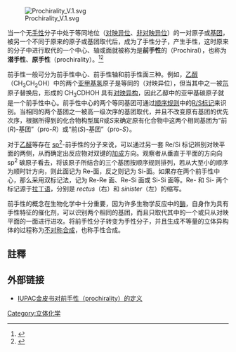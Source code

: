 [[Image:Prochirality_V.1.svg|right]]

当一个无[[手性|手性]]分子中处于等同地位（[[对映异位|对映异位]]、[[非对映异位|非对映异位]]）的一对原子或[[基团|基团]]，被另一个不同于原来的原子或基团取代后，成为了手性分子，产生手性，这时原来的分子中进行取代的一个中心、轴或面就被称为是'''前手性'''的（Prochiral），也称为'''潜手性'''、'''原手性'''（prochirality）。<ref name=mcmurry>{{cite book|title=Organic Chemistry|year=2000|url=https://archive.org/details/organicchemistry00mcmu_556|author=[[John_E._McMurry|John McMurry]]|edition=6ed|publisher=Brooks/Cole|pages=[https://archive.org/details/organicchemistry00mcmu_556/page/301 301]–303}}</ref><ref name="GB">{{GoldBookRef|title=prochirality|file=P04859}}</ref>

前手性一般可分为前手性中心、前手性轴和前手性面三种。例如，[[乙醇|乙醇]]（CH<sub>3</sub>CH<sub>2</sub>OH）中的两个[[亚甲基|亚甲基]][[氢|氢]]原子是等同的（对映异位），但当其中之一被[[氘|氘]]原子替换后，形成的 CH<sub>3</sub>CDHOH 具有[[对映异构|对映异构]]，因此乙醇中的亚甲基碳原子就是一个前手性中心。前手性中心的两个等同基团可通过[[顺序规则|顺序规则]]中的[[R/S标记|R/S标记]]来识别。当相同的两个基团之一被高一级次序的基团取代，并且不改变原有基团的优先次序，根据所得到的化合物构型属''R''或''S''来确定原有化合物中这两个相同基团为“前(''R'')-基团”（pro-''R''）或“前(''S'')-基团”（pro-''S''）。

对于[[乙醛|乙醛]]等存在 [[杂化|sp<sup>2</sup>]]-前手性的分子来说，可以通过另一套 Re/Si 标记辨别对映平面的两侧，从而确定出反应物对双键的[[加成|加成]]方向。观察者从垂直于平面的方向向 sp<sup>2</sup> 碳原子看去，将该原子所结合的三个基团按顺序规则排列，若从大至小的顺序为顺时针方向，则此面记为 Re-面，反之则记为 Si-面。如果存在两个前手性中心，那么采用双标记法，记为 Re-Re 面、Re-Si 面或 Si-Si 面等。Re- 和 Si- 两个标记源于[[拉丁语|拉丁语]]，分别是 ''rectus''（右）和 ''sinister''（左）的缩写。

前手性的概念在生物化学中十分重要，因为许多生物学反应中的[[酶|酶]]，自身作为具有手性特征的催化剂，可以识别两个相同的基团，而且只取代其中的一个或只从对映平面的一面进行进攻。将前手性分子转变为手性分子，并且生成不等量的立体异构体的过程称为[[不对称合成|不对称合成]]，也称手性合成。

==註釋==
{{reflist}}

==外部链接==
*[https://web.archive.org/web/20100331212410/http://www.iupac.org/goldbook/P04859.pdf IUPAC金皮书对前手性（prochirality）的定义]

[[Category:立体化学|Category:立体化学]]
